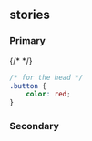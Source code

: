 
<Meta of={MyButtonStories} />

## stories

### Primary

{/* <ArgsTable story="Primary"/> */}

<Canvas withSource="open">
    <Story of={MyButtonStories.Primary} />
</Canvas>

```css
/* for the head */ 
.button {
    color: red;
}
```

### Secondary

<Canvas withSource="open">
    <Story of={MyButtonStories.Secondary} />
</Canvas>

<Canvas withSource="open">
    <Story of={MyButtonStories.Disabled} />
</Canvas>

<Canvas withSource="open">
    <Story of={MyButtonStories.Destructive} />
</Canvas>